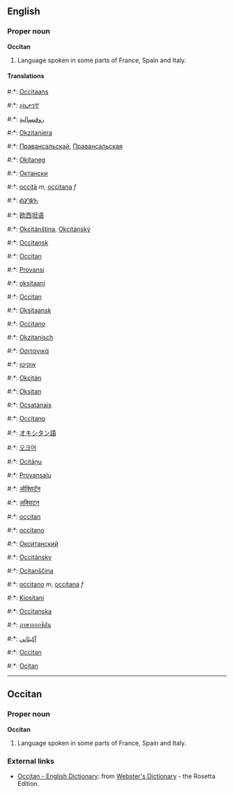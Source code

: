 ==English==
===Proper noun===
'''Occitan'''

#Language spoken in some parts of France, Spain and Italy.

====Translations====
#:*{{af}}: [[Occitaans]]
#:*{{am}}: [[ኦኪታንኛ]]
#:*{{ar}}: [[روفنسالية]]
#:*{{eu}}: [[Okzitaniera]]
#:*{{be}}: [[Правансальскай]], [[Правансальская]]
#:*{{br}}: [[Okitaneg]]
#:*{{bg}}: [[Октански]]
#:*{{ca}}: [[occità]] ''m'', [[occitana]] ''f''
#:*{{chr}}: [[ᎣᎩᏔᏂ]]
#:*{{zh}}: [[欧西坦语]]
#:*{{cs}}: [[Okcitánština]], [[Okcitánský]]
#:*{{da}}: [[Occitansk]]
#:*{{en}}: [[Occitan]]
#:*{{et}}: [[Provansi]]
#:*{{fi}}: [[oksitaani]]
#:*{{fr}}: [[Occitan]]
#:*{{fy}}: [[Oksitaansk]]
#:*{{gl}}: [[Occitano]]
#:*{{de}}: [[Okzitanisch]]
#:*{{el}}: [[Οσιτανικά]]
#:*{{he}}: [[אוקיטן]]
#:*{{hu}}: [[Okcitán]]
#:*{{id}}: [[Oksitan]]
#:*{{ga}}: [[Ocsatánais]]
#:*{{it}}: [[Occitano]]
#:*{{ja}}: [[オキシタン語]]
#:*{{ko}}: [[오크어]]
#:*{{lv}}: [[Ocitāņu]]
#:*{{lt}}: [[Provansalų]]
#:*{{mr}}: [[ऑक्सिटॅन]]
#:*{{ne}}: [[अक्सिटन]]
#:*{{oc}}: [[occitan]]
#:*{{pt}}: [[occitano]]
#:*{{ru}}: [[Окситанский]]
#:*{{sk}}: [[Occitánsky]]
#:*{{sl}}: [[Ocitanščina]]
#:*{{es}}: [[occitano]] ''m'', [[occitana]] ''f''
#:*{{sw}}: [[Kiositani]]
#:*{{sv}}: [[Occitanska]]
#:*{{th}}: [[ภาษาออกซิตัน]]
#:*{{ur}}: [[آکيٹاني]]
#:*{{wa}}: [[Occitan]]
#:*{{cy}}: [[Ocitan]]

----

==Occitan==
===Proper noun===
'''Occitan'''

#Language spoken in some parts of France, Spain and Italy.

=== External links ===
*[http://www.websters-online-dictionary.org/definition/Occitan-english/ Occitan - English Dictionary]: from [http://www.websters-online-dictionary.org/ Webster's Dictionary] - the Rosetta Edition.